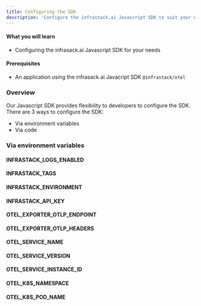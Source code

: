 ```yaml
---
title: Configuring the SDK
description: 'Configure the infrastack.ai Javascript SDK to suit your needs'
---
```


#### What you will learn
- Configuring the infrasack.ai Javascript SDK for your needs

#### Prerequisites
- An application using the infrasack.ai Javacript SDK `@infrastack/otel`

### Overview
Our Javascript SDK provides flexibility to developers to configure the SDK. There are 3 ways to configure the SDK:
- Via environment variables
- Via code

### Via environment variables
#### INFRASTACK_LOGS_ENABLED  
#### INFRASTACK_TAGS 
#### INFRASTACK_ENVIRONMENT 
#### INFRASTACK_API_KEY 
#### OTEL_EXPORTER_OTLP_ENDPOINT 
#### OTEL_EXPORTER_OTLP_HEADERS 
#### OTEL_SERVICE_NAME
#### OTEL_SERVICE_VERSION
#### OTEL_SERVICE_INSTANCE_ID
#### OTEL_K8S_NAMESPACE
#### OTEL_K8S_POD_NAME